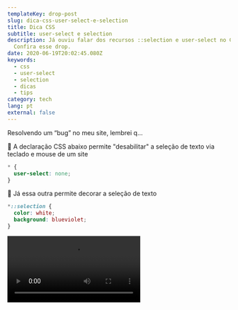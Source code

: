 ```yaml
---
templateKey: drop-post
slug: dica-css-user-select-e-selection
title: Dica CSS
subtitle: user-select e selection
description: Já ouviu falar dos recursos ::selection e user-select no CSS?
  Confira esse drop.
date: 2020-06-19T20:02:45.080Z
keywords:
  - css
  - user-select
  - selection
  - dicas
  - tips
category: tech
lang: pt
external: false
---
```



<Drop>

Resolvendo um “bug” no meu site, lembrei q...

🤯 A declaração CSS abaixo permite "desabilitar" a seleção de texto via teclado e mouse de um site

```css
* {
  user-select: none;
}
```

🤩 Já essa outra permite decorar a seleção de texto

```css
*::selection {
  color: white;
  background: blueviolet;
}
```

<Video src="https://video.twimg.com/tweet_video/Ea5_ou1XgAAeAz8.mp4" />

</Drop>
